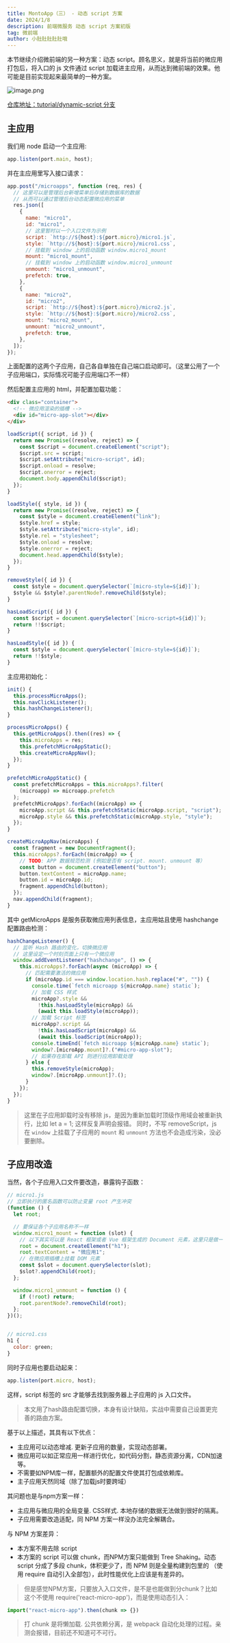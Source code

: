 ```yaml
---
title: MontoApp（三） - 动态 script 方案
date: 2024/1/8
description: 前端微服务 动态 script 方案初版
tag: 微前端
author: 小肚肚肚肚肚哦
---
```



本节继续介绍微前端的另一种方案：动态 script。顾名思义，就是将当前的微应用打包后，将入口的 js 文件通过 script 加载进主应用，从而达到微前端的效果。他可能是目前实现起来最简单的一种方案。

![image.png](/images/2024-1-8/2024-1-8-3.png)

[仓库地址：tutorial/dynamic-script 分支](https://github.com/duheng1992/monto-app/tree/tutorial/dynamic-script)

## 主应用

我们用 node 启动一个主应用:

```js
app.listen(port.main, host);
```

并在主应用里写入接口请求：

```js
app.post("/microapps", function (req, res) {
  // 这里可以是管理后台新增菜单后存储到数据库的数据
  // 从而可以通过管理后台动态配置微应用的菜单
  res.json([
    {
      name: "micro1",
      id: "micro1",
      // 这里暂时以一个入口文件为示例
      script: `http://${host}:${port.micro}/micro1.js`,
      style: `http://${host}:${port.micro}/micro1.css`,
      // 挂载到 window 上的启动函数 window.micro1_mount
      mount: "micro1_mount",
      // 挂载到 window 上的启动函数 window.micro1_unmount
      unmount: "micro1_unmount",
      prefetch: true,
    },
    {
      name: "micro2",
      id: "micro2",
      script: `http://${host}:${port.micro}/micro2.js`,
      style: `http://${host}:${port.micro}/micro2.css`,
      mount: "micro2_mount",
      unmount: "micro2_unmount",
      prefetch: true,
    },
  ]);
});
```

上面配置的这两个子应用，自己各自单独在自己端口启动即可。（这里公用了一个子应用端口，实际情况可能子应用端口不一样）


然后配置主应用的 html，并配置加载功能：

```html
<div class="container">
  <!-- 微应用渲染的插槽 -->
  <div id="micro-app-slot"></div>
</div>
```

```js
loadScript({ script, id }) {
  return new Promise((resolve, reject) => {
    const $script = document.createElement("script");
    $script.src = script;
    $script.setAttribute("micro-script", id);
    $script.onload = resolve;
    $script.onerror = reject;
    document.body.appendChild($script);
  });
}

loadStyle({ style, id }) {
  return new Promise((resolve, reject) => {
    const $style = document.createElement("link");
    $style.href = style;
    $style.setAttribute("micro-style", id);
    $style.rel = "stylesheet";
    $style.onload = resolve;
    $style.onerror = reject;
    document.head.appendChild($style);
  });
}

removeStyle({ id }) {
  const $style = document.querySelector(`[micro-style=${id}]`);
  $style && $style?.parentNode?.removeChild($style);
}

hasLoadScript({ id }) {
  const $script = document.querySelector(`[micro-script=${id}]`);
  return !!$script;
}

hasLoadStyle({ id }) {
  const $style = document.querySelector(`[micro-style=${id}]`);
  return !!$style;
}
```

主应用初始化：

```js
init() {
  this.processMicroApps();
  this.navClickListener();
  this.hashChangeListener();
}

processMicroApps() {
  this.getMicroApps().then((res) => {
    this.microApps = res;
    this.prefetchMicroAppStatic();
    this.createMicroAppNav();
  });
}

prefetchMicroAppStatic() {
  const prefetchMicroApps = this.microApps?.filter(
    (microapp) => microapp.prefetch
  );
  prefetchMicroApps?.forEach((microApp) => {
    microApp.script && this.prefetchStatic(microApp.script, "script");
    microApp.style && this.prefetchStatic(microApp.style, "style");
  });
}

createMicroAppNav(microApps) {
  const fragment = new DocumentFragment();
  this.microApps?.forEach((microApp) => {
    // TODO: APP 数据规范检测 (例如是否有 script. mount. unmount 等）
    const button = document.createElement("button");
    button.textContent = microApp.name;
    button.id = microApp.id;
    fragment.appendChild(button);
  });
  nav.appendChild(fragment);
}
```

其中 getMicroApps 是服务获取微应用列表信息，主应用姑且使用 hashchange 配置路由检测：

```js
hashChangeListener() {
  // 监听 Hash 路由的变化，切换微应用
  // 这里设定一个时刻页面上只有一个微应用
  window.addEventListener("hashchange", () => {
    this.microApps?.forEach(async (microApp) => {
      // 匹配需要激活的微应用
      if (microApp.id === window.location.hash.replace("#", "")) {
        console.time(`fetch microapp ${microApp.name} static`);
        // 加载 CSS 样式
        microApp?.style &&
          !this.hasLoadStyle(microApp) &&
          (await this.loadStyle(microApp));
        // 加载 Script 标签
        microApp?.script &&
          !this.hasLoadScript(microApp) &&
          (await this.loadScript(microApp));
        console.timeEnd(`fetch microapp ${microApp.name} static`);
        window?.[microApp.mount]?.("#micro-app-slot");
        // 如果存在卸载 API 则进行应用卸载处理
      } else {
        this.removeStyle(microApp);
        window?.[microApp.unmount]?.();
      }
    });
  });
}
```

> 这里在子应用卸载时没有移除 js，是因为重新加载时顶级作用域会被重新执行，比如 let a = 1; 这样反复声明会报错。
> 同时，不写 removeScript，js 在 `window` 上挂载了子应用的 `mount` 和 `unmount` 方法也不会造成污染，没必要删除。

## 子应用改造

当然，各个子应用入口文件要改造，暴露钩子函数：

```js
// micro1.js
// 立即执行的匿名函数可以防止变量 root 产生冲突
(function () {
  let root;

  // 要保证各个子应用名称不一样
  window.micro1_mount = function (slot) {
    // 以下其实可以是 React 框架或者 Vue 框架生成的 Document 元素，这里只是做一个简单的示例
    root = document.createElement("h1");
    root.textContent = "微应用1";
    // 在微应用插槽上挂载 DOM 元素
    const $slot = document.querySelector(slot);
    $slot?.appendChild(root);
  };

  window.micro1_unmount = function () {
    if (!root) return;
    root.parentNode?.removeChild(root);
  };
})();


// micro1.css
h1 {
  color: green;
}
```

同时子应用也要启动起来：

```js
app.listen(port.micro, host);
```
这样，script 标签的 src 才能够去找到服务器上子应用的 js 入口文件。

> 本文用了hash路由配置切换，本身有设计缺陷，实战中需要自己设置更完善的路由方案。

基于以上描述，其具有以下优点：

- 主应用可以动态增减. 更新子应用的数量，实现动态部署。
- 微应用可以如正常应用一样进行优化，如代码分割，静态资源分离，CDN加速等。
- 不需要如NPM库一样，配置额外的配置文件使其打包成依赖库。
- 主子应用天然同域（除了加载js时要跨域）

其问题也是与npm方案一样：

- 主应用与微应用的全局变量. CSS样式. 本地存储的数据无法做到很好的隔离。
- 子应用需要改造适配，同 NPM 方案一样没办法完全解耦合。

与 NPM 方案差异：

- 本方案不用去除 script
- 本方案的 script 可以做 chunk，而NPM方案只能做到 Tree Shaking。动态 script 分成了多段 chunk，体积更少了，而 NPM 则是全量构建到包里的 （使用 require 自动引入全部包），此时性能优化上应该是有差异的。

> 但是感觉NPM方案，只要放入入口文件，是不是也能做到分chunk？比如这个不使用 require('react-micro-app')，而是使用动态引入：

```js
import("react-micro-app").then(chunk => {})
```

> 打 chunk 是将懒加载. 公共依赖分离，是 webpack 自动化处理的过程。亲测会报错，目前还不知道可不可行。

<Giscus />
<Anchor name="MontoApp（三） - 动态 script 方案" />
